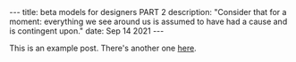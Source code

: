 <head><meta name="google-site-verification" content="google-site-verification=w32wrdGzs-g4xb73DQYljzOoJRHkgxk840jJdnO9lm0"/></head>
---
title: beta models for designers PART 2
description: "Consider that for a moment: everything we see around us is assumed to have had a cause and is contingent upon."
date: Sep 14 2021
---

This is an example post. There's another one [here](/posts/example-post).
